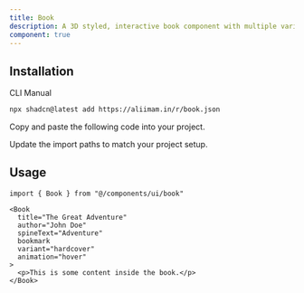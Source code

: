 ```yaml
---
title: Book
description: A 3D styled, interactive book component with multiple variants and props.
component: true 
---
```


<ComponentPreview
  name="book-01"
  className="[.preview]:min-h-[400px]"
  description="A 3D interactive book with title, author, and bookmark"
  align="start"
/>

<ComponentPreview
  name="book-02"
  className="[.preview]:min-h-[400px]"
  description="A 3D interactive book with title, author, and bookmark"
  align="start"
/>


<ComponentPreview
  name="book-03"
  className="[.preview]:min-h-[400px]"
  description="A 3D interactive book with title, author, and bookmark"
  align="start"
/>

## Installation

<CodeTabs>

<TabsList>
  <TabsTrigger value="cli">CLI</TabsTrigger>
  <TabsTrigger value="manual">Manual</TabsTrigger>
</TabsList>

<TabsContent value="cli">

```bash
npx shadcn@latest add https://aliimam.in/r/book.json
```

</TabsContent>

<TabsContent value="manual">

<Steps>

<Step>Copy and paste the following code into your project.</Step>

<ComponentSource name="book" title="components/ui/book.tsx" />

<Step>Update the import paths to match your project setup.</Step>

</Steps>

</TabsContent>

</CodeTabs>

## Usage

```tsx showLineNumbers
import { Book } from "@/components/ui/book"

<Book
  title="The Great Adventure"
  author="John Doe"
  spineText="Adventure"
  bookmark
  variant="hardcover"
  animation="hover"
>
  <p>This is some content inside the book.</p>
</Book>
```
 